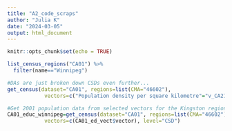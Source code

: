 ```yaml
---
title: "A2_code_scraps"
author: "Julia K"
date: "2024-03-05"
output: html_document
---
```


```r
knitr::opts_chunk$set(echo = TRUE)
```










```r
list_census_regions("CA01") %>%
  filter(name=="Winnipeg")
```

```r
#DAs are just broken down CSDs even further... 
get_census(dataset="CA01", regions=list(CMA="46602"), 
            vectors=c("Population density per square kilometre"="v_CA21_6"),level="CSD")
```

```r
#Get 2001 population data from selected vectors for the Kingston region
CA01_educ_winnipeg=get_census(dataset="CA01", regions=list(CMA="46602"), 
            vectors=c(CA01_ed_vect$vector), level="CSD")
```